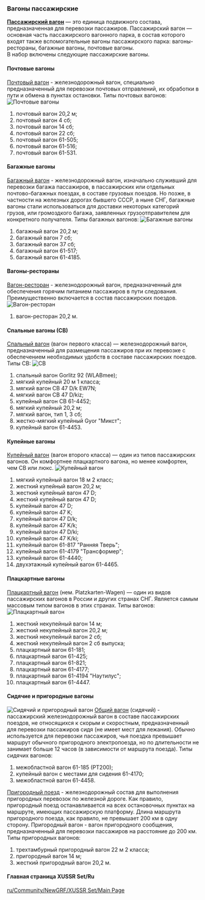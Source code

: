 ===Вагоны пассажирские ===
[https://ru.wikipedia.org/wiki/Пассажирский_вагон '''Пассажирский вагон'''] — это единица подвижного состава, предназначенная для перевозки пассажиров. Пассажирский вагон — основная часть пассажирского вагонного парка, в состав котоpoгo входят также вспомогательные вагоны пассажирского парка: вагоны-рестораны, багажные вагоны, почтовые вагоны. <br>
В набор включены следующие пассажирские вагоны.
====Почтовые вагоны====
[https://ru.wikipedia.org/wiki/Почтовый_вагон Почтовый вагон] - железнодорожный вагон, специально предназначенный для перевозки почтовых отправлений, их обработки в пути и обмена в пунктах остановки. Типы почтовых вагонов:
[[File:en/Почтовые вагоны.png|frame|Почтовые вагоны]]
# почтовый вагон 20,2 м;
# почтовый вагон 4 сб;
# почтовый вагон 14 сб;
# почтовый вагон 22 сб;
# почтовый вагон 61-505;
# почтовый вагон 61-516;
# почтовый вагон 61-531.

====Багажные вагоны====
[https://ru.wikipedia.org/wiki/Багажный_вагон Багажный вагон] - железнодорожный вагон, изначально служивший для перевозки багажа пассажиров, в пассажирских или отдельных почтово-багажных поездах, в составе грузовых поездов. Но позже, в частности на железных дорогах бывшего СССР, а ныне СНГ, багажные вагоны стали использоваться для доставки некоторых категорий грузов, или громоздкого багажа, заявленных грузоотправителем для конкретного получателя. Типы багажных вагонов:
[[File:en/Багажные вагоны.png|frame|Багажные вагоны]]
# багажный вагон 20,2 м;
# багажный вагон 7 сб;
# багажный вагон 37 сб;
# багажный вагон 61-517;
# багажный вагон 61-4185.

====Вагоны-рестораны====
[https://ru.wikipedia.org/wiki/Вагон-ресторан Вагон-ресторан] - железнодорожный вагон, предназначенный для обеспечения горячим питанием пассажиров в пути следования. Преимущественно включается в состав пассажирских поездов.
[[File:en/Вагон ресторан.png|frame|Вагон-ресторан]]
# вагон-ресторан 20,2 м.
====Спальные вагоны (СВ)====
[https://ru.wikipedia.org/wiki/Спальный_вагон Спальный вагон] (вагон первого класса) — железнодорожный вагон, предназначенный для размещения пассажиров при их перевозке с обеспечением необходимых удобств в составе пассажирских поездов. Типы СВ:
[[File:en/СВ.png|frame|СВ]]
# спальный вагон Gorlitz 92 (WLABmee);
# мягкий купейный 20 м 1 класса;
# мягкий вагон СВ 47 D/k EW7N;
# мягкий вагон СВ 47 D/kiz;
# купейный вагон СВ 61-4452;
# мягкий купейный 20,2 м;
# мягкий вагон, тип 1, 3 сб;
# жестко-мягкий купейный Gyor "Микст";
# купейный вагон 61-4453.

====Купейные вагоны====
[https://ru.wikipedia.org/wiki/Купе_(вагон) Купейный вагон] (вагон второго класса) — один из типов пассажирских вагонов. Он комфортнее плацкартного вагона, но менее комфортен, чем СВ или люкс.
[[File:en/Купейный вагон.png|frame|Купейный вагон]]
# мягкий купейный вагон 18 м 2 класс;
# жесткий купейный вагон 20,2 м;
# жесткий купейный вагон 47 D;
# жесткий купейный вагон 47 D;
# купейный вагон 47 D;
# купейный вагон 47 K;
# купейный вагон 47 D/k;
# купейный вагон 47 K/k;
# купейный вагон 47 D/ki;
# купейный вагон 47 K/ki;
# купейный вагон 61-817 "Ранняя Тверь";
# купейный вагон 61-4179 "Трансформер";
# купейный вагон 61-4440;
# двухэтажный купейный вагон 61-4465.

====Плацкартные вагоны====
[https://ru.wikipedia.org/wiki/Плацкартный_вагон Плацкартный вагон] (нем. Platzkarten-Wagen) — один из видов пассажирских вагонов в России и других странах СНГ. Является самым массовым типом вагонов в этих странах. Типы вагонов:
[[File:en/Плацкартный вагон вагон.png|frame|Плацкартный вагон]]
# жесткий некупейный вагон 14 м;
# жесткий некупейный вагон 20,2 м;
# жесткий некупейный вагон 2 сб;
# жесткий некупейный вагон 2 сб выпуска;
# плацкартный вагон 61-181;
# плацкартный вагон 61-425;
# плацкартный вагон 61-821;
# плацкартный вагон 61-4177;
# плацкартный вагон 61-4194 "Наутилус";
# плацкартный вагон 61-4447.

====Сидячие и пригородные вагоны====
[[File:en/Сидячий и пригородный вагон.png|frame|Сидячий и пригородный вагон]]
[https://ru.wikipedia.org/wiki/Общий_вагон Общий вагон] (сидячий) - пассажирский железнодорожный вагон в составе пассажирских поездов, не относящихся к скорым и скоростным, предназначенный для перевозки пассажиров сидя (не имеет мест для лежания). Обычно используется для перевозки пассажиров, чья поездка превышает маршрут обычного пригородного электропоезда, но по длительности не занимает больше 12 часов (в зависимости от маршрута поезда). Типы сидячих вагонов:
# межобластной вагон 61-185 (РТ200);
# купейный вагон с местами для сидения 61-4170;
# межобластной вагон 61-4458.
[https://ru.wikipedia.org/wiki/Пригородный_поезд Пригородный поезд] -   железнодорожный состав для выполнения пригородных перевозок по железной дороге. Как правило, пригородный поезд останавливается на всех остановочных пунктах на маршруте, имеющих пассажирскую платформу. Длина маршрута пригородного поезда, как правило, не превышает 200 км в одну сторону. Пригородный вагон - вагон пригородного сообщения, предназначенный для перевозки пассажиров на расстояние до 200 км.
Типы пригородных вагонов:
# трехтамбурный пригородный вагон 22 м 2 класса;
# пригородный вагон 14 м;
# жесткий пригородный вагон 20,2 м.

====Главная страница XUSSR Set/Ru====
[[ru/Community/NewGRF/XUSSR Set/Main Page]]